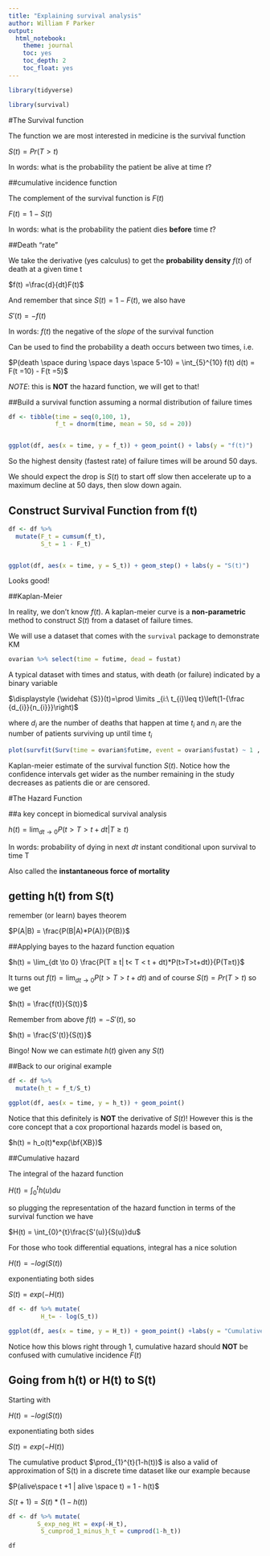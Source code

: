 ```yaml
---
title: "Explaining survival analysis"
author: William F Parker
output:
  html_notebook:
    theme: journal
    toc: yes
    toc_depth: 2
    toc_float: yes
---
```


```r

library(tidyverse)

library(survival)
```


#The Survival function

The function we are most interested in medicine is the survival function

$S(t) = Pr(T> t)$

In words: what is the probability the patient be alive at time $t$?

##cumulative incidence function 

The complement of the survival function is $F(t)$

$F(t) = 1 - S(t)$

In words: what is the probability the patient dies **before** time $t$?

##Death "rate"

We take the derivative (yes calculus) to get the **probability density** $f(t)$ of death at a given time t

$f(t) =\frac{d}{dt}F(t)$

And remember that since $S(t) = 1 - F(t)$, we also have

$S'(t) = -f(t)$

In words: $f(t)$ the negative of the *slope* of the survival function

Can be used to find the probability a death occurs between two times, i.e.

$P(death \space during \space days \space 5-10) = \int_{5}^{10} f(t) d(t) = F(t =10) - F(t =5)$

*NOTE*: this is **NOT** the hazard function, we will get to that!

##Build a survival function assuming a normal distribution of failure times
```r
df <- tibble(time = seq(0,100, 1),
             f_t = dnorm(time, mean = 50, sd = 20))


ggplot(df, aes(x = time, y = f_t)) + geom_point() + labs(y = "f(t)")
```
So the highest density (fastest rate) of failure times will be around 50 days.

We should expect the drop is $S(t)$ to start off slow then accelerate up to a maximum decline at 50 days, then slow down again.

## Construct Survival Function from f(t)
```r
df <- df %>%
  mutate(F_t = cumsum(f_t),
         S_t = 1 - F_t)


ggplot(df, aes(x = time, y = S_t)) + geom_step() + labs(y = "S(t)")
```

Looks good!

##Kaplan-Meier

In reality, we don't know $f(t)$. A kaplan-meier curve is a **non-parametric** method to construct $S(t)$ from a dataset of failure times.

We will use a dataset that comes with the `survival` package to demonstrate KM

```r
ovarian %>% select(time = futime, dead = fustat)
```
 A typical dataset with times and status, with death (or failure) indicated by a binary variable
 
$\displaystyle {\widehat {S}}(t)=\prod \limits _{i:\ t_{i}\leq t}\left(1-{\frac {d_{i}}{n_{i}}}\right)$

where $d_i$ are the number of deaths that happen at time $t_i$ and $n_i$ are the number of patients surviving up until time $t_i$
 
```r
plot(survfit(Surv(time = ovarian$futime, event = ovarian$fustat) ~ 1 , data = ovarian), ylab = "S(t)", xlab = "Time")
```
Kaplan-meier estimate of the survival function $S(t)$. Notice how the confidence intervals get wider as the number remaining in the study decreases as patients die or are censored.



#The Hazard Function

##a key concept in biomedical survival analysis

$h(t) = \lim_{dt \to 0}P(t > T > t + dt | T ≥ t)$

In words: probability of dying in next $dt$ instant conditional upon survival to time T

Also called the **instantaneous force of mortality**

## getting h(t) from S(t)

remember (or learn) bayes theorem

$P(A|B) = \frac{P(B|A)*P(A)}{P(B)}$


##Applying bayes to the hazard function equation  

$h(t) = \lim_{dt \to 0} \frac{P(T ≥ t| t< T < t + dt)*P(t>T>t+dt)}{P(T≥t)}$

It turns out $f(t) = \lim_{dt \to 0} P(t> T > t+ dt)$ and of course $S(t) = Pr(T> t)$ so we get

$h(t) = \frac{f(t)}{S(t)}$

Remember from above $f(t) = -S'(t)$, so

$h(t) = \frac{S'(t)}{S(t)}$

Bingo! Now we can estimate $h(t)$ given any $S(t)$

##Back to our original example
```r
df <- df %>%
  mutate(h_t = f_t/S_t)

ggplot(df, aes(x = time, y = h_t)) + geom_point()
```
Notice that this definitely is **NOT** the derivative of $S(t)$! However this is the core concept that a cox proportional hazards model is based on, 

$h(t) = h_o(t)*exp(\bf{XB})$

##Cumulative hazard

The integral of the hazard function

$H(t) = \int_{0}^{t}h(u)du$

so plugging the representation of the hazard function in terms of the survival function we have

$H(t) = \int_{0}^{t}\frac{S'(u)}{S(u)}du$

For those who took differential equations, integral has a nice solution

$H(t) = -log(S(t))$

exponentiating both sides

$S(t) = exp(-H(t))$

```r
df <- df %>% mutate(
         H_t= - log(S_t))

ggplot(df, aes(x = time, y = H_t)) + geom_point() +labs(y = "Cumulative Hazard")
```
Notice how this blows right through 1, cumulative hazard should **NOT** be confused with cumulative incidence $F(t)$

## Going from h(t) or H(t) to S(t)

Starting with 

$H(t) = -log(S(t))$

exponentiating both sides

$S(t) = exp(-H(t))$

The cumulative product $\prod_{1}^{t}(1-h(t))$ is also a valid of approximation of S(t) in a discrete time dataset like our example because

$P(alive\space t +1 | alive \space t) = 1 - h(t)$

$S(t+1) = S(t)*(1-h(t))$

```r
df <- df %>% mutate(
        S_exp_neg_Ht = exp(-H_t),
         S_cumprod_1_minus_h_t = cumprod(1-h_t))

df
```




